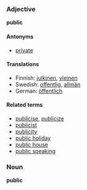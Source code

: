 ===Adjective===
'''public'''

====Antonyms====
*[[private]]

====Translations====

*Finnish: [[julkinen]], [[yleinen]]
*Swedish: [[offentlig]], [[allmän]]
*German: [[öffentlich]]

====Related terms====
*[[publicise]], [[publicize]]
*[[publicist]]
*[[publicity]]
*[[public holiday]]
*[[public house]]
*[[public speaking]]
<!-- publish? -->

===Noun===
'''public'''
